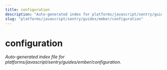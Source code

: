 ```yaml
---
title: configuration
description: "Auto-generated index for platforms/javascript/sentry/guides/ember/configuration"
slug: "platforms/javascript/sentry/guides/ember/configuration"
---
```


# configuration

_Auto-generated index file for platforms/javascript/sentry/guides/ember/configuration._
